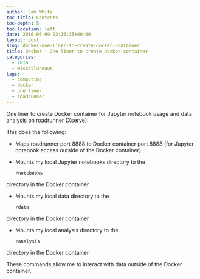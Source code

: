 ```yaml
---
author: Sam White
toc-title: Contents
toc-depth: 5
toc-location: left
date: 2016-06-09 23:16:35+00:00
layout: post
slug: docker-one-liner-to-create-docker-container
title: Docker - One liner to create Docker container
categories:
  - 2016
  - Miscellaneous
tags:
  - computing
  - docker
  - one liner
  - roadrunner
---
```


One liner to create Docker container for Jupyter notebook usage and data analysis on roadrunner (Xserve):


    



This does the following:




    
  * Maps roadrunner port 8888 to Docker container port 8888 (for Jupyter notebook access outside of the Docker container)

    
  * Mounts my local Jupyter notebooks directory to the

    
    <code>/notebooks</code>


directory in the Docker container

    
  * Mounts my local data directory to the

    
    <code>/data</code>


directory in the Docker container

    
  * Mounts my local analysis directory to the

    
    <code>/analysis</code>


directory in the Docker container



These commands allow me to interact with data outside of the Docker container.
